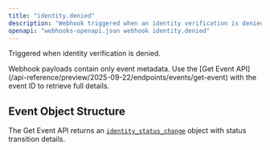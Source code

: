 ```yaml
---
title: "identity.denied"
description: "Webhook triggered when an identity verification is denied"
openapi: "webhooks-openapi.json webhook identity.denied"
---
```


Triggered when identity verification is denied.

<Note>
Webhook payloads contain only event metadata. Use the [Get Event API](/api-reference/preview/2025-09-22/endpoints/events/get-event) with the event ID to retrieve full details.
</Note>

## Event Object Structure

The Get Event API returns an [`identity_status_change`](/api-reference/preview/2025-09-22/events/identity-status-change-object) object with status transition details.


